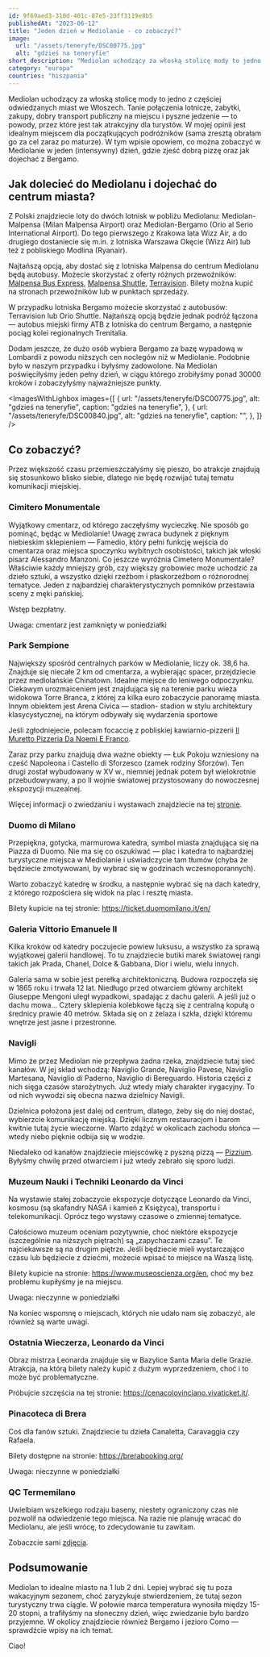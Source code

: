 ```yaml
---
id: 9f69aed3-310d-401c-87e5-23ff3119e8b5
publishedAt: "2023-06-12"
title: "Jeden dzień w Mediolanie - co zobaczyć?"
image:
  url: "/assets/teneryfe/DSC00775.jpg"
  alt: "gdzieś na teneryfie"
short_description: "Mediolan uchodzący za włoską stolicę mody to jedno z częściej odwiedzanych miast we Włoszech. Tanie połączenia lotnicze, zabytki, zakupy, dobry transport publiczny na miejscu i pyszne jedzenie — to powody, przez które jest tak atrakcyjny dla turystów."
category: "europa"
countries: "hiszpania"
---
```


Mediolan uchodzący za włoską stolicę mody to jedno z częściej odwiedzanych miast we Włoszech. Tanie połączenia lotnicze, zabytki, zakupy, dobry transport publiczny na miejscu i pyszne jedzenie — to powody, przez które jest tak atrakcyjny dla turystów. W mojej opinii jest idealnym miejscem dla początkujących podróżników (sama zresztą obrałam go za cel zaraz po maturze). W tym wpisie opowiem, co można zobaczyć w Mediolanie w jeden (intensywny) dzień, gdzie zjeść dobrą pizzę oraz jak dojechać z Bergamo.

## Jak dolecieć do Mediolanu i dojechać do centrum miasta?

Z Polski znajdziecie loty do dwóch lotnisk w pobliżu Mediolanu: Mediolan-Malpensa (Milan Malpensa Airport) oraz Mediolan-Bergamo (Orio al Serio International Airport). Do tego pierwszego z Krakowa lata Wizz Air, a do drugiego dostaniecie się m.in. z lotniska Warszawa Okęcie (Wizz Air) lub też z pobliskiego Modlina (Ryanair).

Najtańszą opcją, aby dostać się z lotniska Malpensa do centrum Mediolanu będą autobusy. Możecie skorzystać z oferty różnych przewoźników: <a href="https://autostradale.it/" target="_blank" rel="noopener noreferrer">Malpensa Bus Express</a>, <a href="https://www.malpensashuttle.it/en/index.html" target="_blank" rel="noopener noreferrer">Malpensa Shuttle</a>, <a href="https://www.terravision.eu/pl/?af=2397845&cm=2929" target="_blank" rel="noopener noreferrer">Terravision</a>. Bilety można kupić na stronach przewoźników lub w punktach sprzedaży.

W przypadku lotniska Bergamo możecie skorzystać z autobusów: Terravision lub Orio Shuttle. Najtańszą opcją będzie jednak podróż łączona — autobus miejski firmy ATB z lotniska do centrum Bergamo, a następnie pociąg kolei regionalnych Trenitalia.

Dodam jeszcze, że dużo osób wybiera Bergamo za bazę wypadową w Lombardii z powodu niższych cen noclegów niż w Mediolanie. Podobnie było w naszym przypadku i byłyśmy zadowolone. Na Mediolan poświęciłyśmy jeden pełny dzień, w ciągu którego zrobiłyśmy ponad 30000 kroków i zobaczyłyśmy najważniejsze punkty.

<ImagesWithLighbox
  images={[
    {
      url: "/assets/teneryfe/DSC00775.jpg",
      alt: "gdzieś na teneryfie",
      caption: "gdzieś na teneryfie",
    },
    {
      url: "/assets/teneryfe/DSC00840.jpg",
      alt: "gdzieś na teneryfie",
      caption: "",
    },
  ]}
/>

## Co zobaczyć?

Przez większość czasu przemieszczałyśmy się pieszo, bo atrakcje znajdują się stosunkowo blisko siebie, dlatego nie będę rozwijać tutaj tematu komunikacji miejskiej.

### Cimitero Monumentale

Wyjątkowy cmentarz, od którego zaczęłyśmy wycieczkę. Nie sposób go pominąć, będąc w Mediolanie! Uwagę zwraca budynek z pięknym niebieskim sklepieniem — Famedio, który pełni funkcję wejścia do cmentarza oraz miejsca spoczynku wybitnych osobistości, takich jak włoski pisarz Alessandro Manzoni. Co jeszcze wyróżnia Cimetero Monumentale? Właściwie każdy mniejszy grób, czy większy grobowiec może uchodzić za dzieło sztuki, a wszystko dzięki rzeźbom i płaskorzeźbom o różnorodnej tematyce. Jeden z najbardziej charakterystycznych pomników przestawia sceny z męki pańskiej.

Wstęp bezpłatny.

Uwaga: cmentarz jest zamknięty w poniedziałki

### Park Sempione

Największy spośród centralnych parków w Mediolanie, liczy ok. 38,6 ha. Znajduje się niecałe 2 km od cmentarza, a wybierając spacer, przejdziecie przez mediolańskie Chinatown. Idealne miejsce do leniwego odpoczynku. Ciekawym urozmaiceniem jest znajdująca się na terenie parku wieża widokowa Torre Branca, z której za kilka euro zobaczycie panoramę miasta. Innym obiektem jest Arena Civica — stadion- stadion w stylu architektury klasycystycznej, na którym odbywały się wydarzenia sportowe

Jeśli zgłodniejecie, polecam focaccię z pobliskiej kawiarnio-pizzerii <a href="https://www.google.pl/maps/place/Il+Muretto+Pizzeria+Da+Noemi+E+Franco/@45.4783325,9.1659784,15z/data=!4m6!3m5!1s0x4786c1380143bb8d:0x35ea351a9dd223b8!8m2!3d45.4783325!4d9.1762781!16s%2Fg%2F1pp2vkhs1?entry=ttu" target="_blank" rel="noopener noreferrer"> Il Muretto Pizzeria Da Noemi E Franco</a>.

Zaraz przy parku znajdują dwa ważne obiekty — Łuk Pokoju wzniesiony na cześć Napoleona i Castello di Sforzesco (zamek rodziny Sforzów). Ten drugi został wybudowany w XV w., niemniej jednak potem był wielokrotnie przebudowywany, a po II wojnie światowej przystosowany do nowoczesnej ekspozycji muzealnej.

Więcej informacji o zwiedzaniu i wystawach znajdziecie na tej <a href="https://www.milanocastello.it/en" target="_blank" rel="noopener noreferrer">stronie</a>.

### Duomo di Milano

Przepiękna, gotycka, marmurowa katedra, symbol miasta znajdująca się na Piazza di Duomo. Nie ma się co oszukiwać — plac i katedra to najbardziej turystyczne miejsca w Mediolanie i uświadczycie tam tłumów (chyba że będziecie zmotywowani, by wybrać się w godzinach wczesnoporannych).

Warto zobaczyć katedrę w środku, a następnie wybrać się na dach katedry, z którego rozpościera się widok na plac i resztę miasta.

Bilety kupicie na tej stronie: <a href="https://ticket.duomomilano.it/en/" target="_blank" rel="noopener noreferrer">https://ticket.duomomilano.it/en/</a>

### Galeria Vittorio Emanuele II

Kilka kroków od katedry poczujecie powiew luksusu, a wszystko za sprawą wyjątkowej galerii handlowej. To tu znajdziecie butiki marek światowej rangi takich jak Prada, Chanel, Dolce & Gabbana, Dior i wielu, wielu innych.

Galeria sama w sobie jest perełką architektoniczną. Budowa rozpoczęła się w 1865 roku i trwała 12 lat. Niedługo przed otwarciem główny architekt Giuseppe Mengoni uległ wypadkowi, spadając z dachu galerii. A jeśli już o dachu mowa… Cztery sklepienia kolebkowe łączą się z centralną kopułą o średnicy prawie 40 metrów. Składa się on z żelaza i szkła, dzięki któremu wnętrze jest jasne i przestronne.

### Navigli

Mimo że przez Mediolan nie przepływa żadna rzeka, znajdziecie tutaj sieć kanałów. W jej skład wchodzą: Naviglio Grande, Naviglio Pavese, Naviglio Martesana, Naviglio di Paderno, Naviglio di Bereguardo. Historia części z nich sięga czasów starożytnych. Już wtedy miały charakter irygacyjny. To od nich wywodzi się obecna nazwa dzielnicy Navigli.

Dzielnica położona jest dalej od centrum, dlatego, żeby się do niej dostać, wybierzcie komunikację miejską. Dzięki licznym restauracjom i barom kwitnie tutaj życie wieczorne. Warto zdążyć w okolicach zachodu słońca — wtedy niebo pięknie odbija się w wodzie.

Niedaleko od kanałów znajdziecie miejscówkę z pyszną pizzą — <a href="https://www.google.pl/maps/place/Pizzium+-+Via+Vigevano/@45.4529243,9.1671118,16.87z/data=!3m1!5s0x4786c3fba1f81cb9:0xa87d49a50762f8f2!4m11!1m3!11m2!2sxvxsQmwlTAuTaZDCOGNo3w!3e3!3m6!1s0x4786c375feef772d:0x22cca9a540b8aac2!8m2!3d45.4529946!4d9.1723408!15sCgEqWgMiASqSARBwaXp6YV9yZXN0YXVyYW504AEA!16s/g/11hyk3f7p8?entry=ttu" target="_blank" rel="noopener noreferrer">Pizzium</a>. Byłyśmy chwilę przed otwarciem i już wtedy zebrało się sporo ludzi.

### Muzeum Nauki i Techniki Leonardo da Vinci

Na wystawie stałej zobaczycie ekspozycje dotyczące Leonardo da Vinci, kosmosu (są skafandry NASA i kamień z Księżyca), transportu i telekomunikacji. Oprócz tego wystawy czasowe o zmiennej tematyce.

Całościowo muzeum oceniam pozytywnie, choć niektóre ekspozycje (szczególnie na niższych piętrach) są „zapychaczami czasu”. Te najciekawsze są na drugim piętrze. Jeśli będziecie mieli wystarczająco czasu lub będziecie z dziećmi, możecie wpisać to miejsce na Waszą listę.

Bilety kupicie na stronie: <a href="https://www.museoscienza.org/en" target="_blank" rel="noopener noreferrer">https://www.museoscienza.org/en</a>, choć my bez problemu kupiłyśmy je na miejscu.

Uwaga: nieczynne w poniedziałki

Na koniec wspomnę o miejscach, których nie udało nam się zobaczyć, ale również są warte uwagi.

### Ostatnia Wieczerza, Leonardo da Vinci

Obraz mistrza Leonarda znajduje się w Bazylice Santa Maria delle Grazie. Atrakcja, na którą bilety należy kupić z dużym wyprzedzeniem, choć i to może być problematyczne.

Próbujcie szczęścia na tej stronie: <a href="https://cenacolovinciano.vivaticket.it/" target="_blank" rel="noopener noreferrer">https://cenacolovinciano.vivaticket.it/</a>.

### Pinacoteca di Brera

Coś dla fanów sztuki. Znajdziecie tu dzieła Canaletta, Caravaggia czy Rafaela.

Bilety dostępne na stronie: <a href="https://brerabooking.org/" target="_blank" rel="noopener noreferrer">https://brerabooking.org/</a>

Uwaga: nieczynne w poniedziałki

### QC Termemilano

Uwielbiam wszelkiego rodzaju baseny, niestety ograniczony czas nie pozwolił na odwiedzenie tego miejsca. Na razie nie planuję wracać do Mediolanu, ale jeśli wrócę, to zdecydowanie tu zawitam.

Zobaczcie sami <a href="https://www.google.pl/maps/place//@45.4517401,9.1991393,17z?entry=ttu" target="_blank" rel="noopener noreferrer">zdjęcia</a>.

## Podsumowanie

Mediolan to idealne miasto na 1 lub 2 dni. Lepiej wybrać się tu poza wakacyjnym sezonem, choć zaryzykuje stwierdzeniem, że tutaj sezon turystyczny trwa ciągle. W połowie marca temperatura wynosiła między 15-20 stopni, a trafiłyśmy na słoneczny dzień, więc zwiedzanie było bardzo przyjemne. W okolicy znajdziecie również Bergamo i jezioro Como — sprawdźcie wpisy na ich temat.

Ciao!
